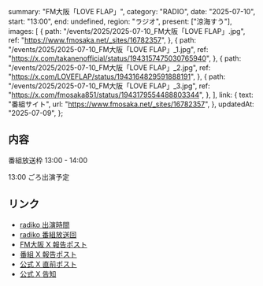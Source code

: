   summary: "FM大阪「LOVE FLAP」",
  category: "RADIO",
  date: "2025-07-10",
  start: "13:00",
  end: undefined,
  region: "ラジオ",
  present: ["涼海すう"],
  images: [
    {
      path: "/events/2025/2025-07-10_FM大阪「LOVE FLAP」.jpg",
      ref: "https://www.fmosaka.net/_sites/16782357",
    },
    {
      path: "/events/2025/2025-07-10_FM大阪「LOVE FLAP」_1.jpg",
      ref: "https://x.com/takanenofficial/status/1943157475030765940",
    },
    {
      path: "/events/2025/2025-07-10_FM大阪「LOVE FLAP」_2.jpg",
      ref: "https://x.com/LOVEFLAP/status/1943164829591888191",
    },
    {
      path: "/events/2025/2025-07-10_FM大阪「LOVE FLAP」_3.jpg",
      ref: "https://x.com/fmosaka851/status/1943179554488803344",
    },
  ],
  link: {
    text: "番組サイト",
    url: "https://www.fmosaka.net/_sites/16782357",
  },
  updatedAt: "2025-07-09",
};

## 内容

番組放送枠 13:00 - 14:00

13:00 ごろ出演予定

## リンク

- [radiko 出演時間](https://radiko.jp/share/?sid=FMO&t=20250710130000)
- [radiko 番組放送回](https://radiko.jp/share/?sid=FMO&t=20250710130000)
- [FM大阪 X 報告ポスト](https://x.com/fmosaka851/status/1943179554488803344)
- [番組 X 報告ポスト](https://x.com/LOVEFLAP/status/1943164829591888191)
- [公式 X 直前ポスト](https://x.com/takanenofficial/status/1943157475030765940)
- [公式 X 告知](https://x.com/takanenofficial/status/1942871358289195370)
